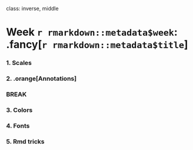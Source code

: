 
class: inverse, middle

# Week `r rmarkdown::metadata$week`: .fancy[`r rmarkdown::metadata$title`]

### 1. Scales
### 2. .orange[Annotations]

### BREAK

### 3. Colors
### 4. Fonts
### 5. Rmd tricks
